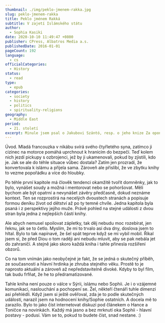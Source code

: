```yaml
---
thumbnail: ./img/peklo-jmenem-rakka.jpg
slug: peklo-jmenem-rakka
title: Peklo jménem Rakká
subtitle: V zajetí Islámského státu
author:
  - Sophia Kasiki
date: 2020-10-10 11:49:47 +0800
publisher: CPress, Albatros Media a.s.
publishedDate: 2016-01-01
pageCount: 192
language:
  - cs
officialCategories:
  - History
status:
  - read
type:
  - epub
categories:
  - society
  - history
  - politics
  - spirituality-religions
geography:
  - Middle East
period:
  - 21. století
excerpt: Minule jsem psal o Jakubovi Szántó, resp. o jeho knize Za oponou války. Skutečně se mi dostala pod kůži a tak jsem chtěl u blízkého východu ještě zůstat. Nebo spíš, když jsem procházel svou knihovnu, tenhle titul mě velmi zaujal. A nezklamal.
---
```


Úvod. Mladá francouzka v nikábu svírá svého čtyřletého syna, zatímco ji cizinec na motorce pomáhá uprchnout k hranicím do bezpečí. Teď kolem nich jezdí pickupy s ozbrojenci, jež by ji ukamenovali, pokud by zjistili, kdo je. Jak se ale do téhle situace vůbec dostala? Zatím jen prozradí, že konvertovala k islámu a přijela sama. Zároveň ale přislíbí, že ve zbytku knihy to vezme popořádku a více do hloubky.

Po téhle první kapitole má člověk tendenci okamžitě tvořit domněnky, jak to bylo, vynášet soudy a možná i mentorovat nebo se pohoršovat. Měli bychom ale být opatrní a nevynášet závěry předčasně, dokud neznáme kontext. Ten se rozprostírá na necelých dvoustech stranách a popisuje formou deníku život od dětství až po ty temné chvíle. Jedna kapitola byla psaná i z perspektivy jejího muže. Právě pohled na stejné události z dvou stran byla jedna z nejlepších částí knihy.

Ale abych nemusel spoilovat zápletky, tak děj nebudu moc rozebírat, jen řeknu, jak se to četlo. Myslím, že mi to trvalo asi dva dny, doslova jsem to hltal. Bylo to tak napínavé, že šel spát teprve když se mi vybil mobil. Říkal jsem si, že před Diou o tom raději ani nebudu mluvit, aby se pak nebála jet do zahraničí. A stejně jako skoro každá kniha i tahle přinesla rozšíření obzorů.

Co na tom vnímán jako neobyčejné je fakt, že se jedná o skutečný příběh, ze současnosti a hlavní hrdinka je zhruba stejného věku. Prostě to je naprosto aktuální a zároveň až nepředstavitelně divoké. Kdyby to byl film, tak budu frfňat, že he to předramatizované.

Tahle kniha není pouze o válce v Sýrii, islámu nebo Sophii. Je i o vzájemné komunikaci, naslouchání a pochopení se. Žel, někteří čtenáři tuhle dimenzi asi přehlédli. Když jsem si ještě ověřoval, zda je to podle skutečných událostí, narazil jsem na hodnocení knihy/Sophie ostatních. A docela mě to zarazilo. Bylo to jako číst internetovat diskuzi pod článekem o Hance a Toničce na novinkách. Každý má jasno a bez mrknutí oka Sophii - hlavní postavy - podusí. Vám se to, pokud to budete číst, snad nestane. :)
